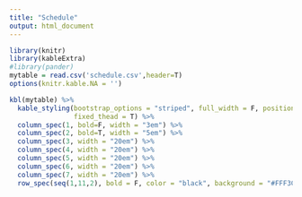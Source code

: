```yaml
---
title: "Schedule"
output: html_document
---
```


```r
library(knitr)
library(kableExtra)
#library(pander)
mytable = read.csv('schedule.csv',header=T)
options(knitr.kable.NA = '')

kbl(mytable) %>%
  kable_styling(bootstrap_options = "striped", full_width = F, position = "left",
                fixed_thead = T) %>% 
  column_spec(1, bold=F, width = "3em") %>%
  column_spec(2, bold=T, width = "5em") %>%
  column_spec(3, width = "20em") %>%
  column_spec(4, width = "20em") %>%
  column_spec(5, width = "20em") %>%
  column_spec(6, width = "20em") %>%
  column_spec(7, width = "20em") %>%
  row_spec(seq(1,11,2), bold = F, color = "black", background = "#FFF3C0")
```